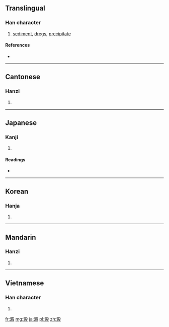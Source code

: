 {{also|淀}}
==Translingual==
{{zh-forms|[[淀]]|[[淀]]澱}}
===Han character===
{{Han char|rn=85|rad=水|as=13|sn=16|four=3714<sub>7</sub>|canj=水尸金水 (ESCE)}}

# [[sediment]], [[dregs]], [[precipitate]]

====References====
* {{Han ref|kx=0653.260|dkj=18410|dj=1063.190|hdz=31764.160|uh=6FB1|ud=28593|bh=BEFD|bd=48893}}

----

==Cantonese==

===Hanzi===
{{yue-hanzi|jyut=|y=din6|sim=淀}}

# {{defn|lang=yue|sort=水13}}

----

==Japanese==

===Kanji===
{{ja-kanji|grade=uc|rs=水13}}

# {{defn|lang=ja|sort=水13}}

====Readings====
* {{ja-readings|on=[[てん]] (ten), [[でん]] (den)|kun=[[おり]] (ori), [[どろ]] (doro), [[よどむ]] (yodomu)}}

----

==Korean==

===Hanja===
{{ko-hanja|hangeul=전|eumhun=|rv=jeon|mr=chŏn|y=cen}}

# {{defn|lang=ko|sort=水13}}

----

==Mandarin==

===Hanzi===
{{cmn-hanzi|sim=淀|pin=[[diàn]] ([[dian4]])|wg=tien<sup>4</sup>}}

# {{defn|lang=cmn|sort=水13}}

----

==Vietnamese==

===Han character===
{{vi-hantu|[[điến]], [[điện]]|rs=水13}}

# {{defn|lang=vi|sort=水13}}

[[fr:澱]]
[[mg:澱]]
[[ja:澱]]
[[pl:澱]]
[[zh:澱]]